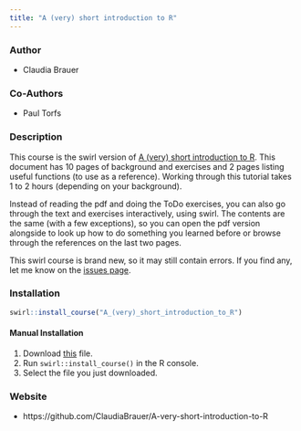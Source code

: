 ---
title: "A (very) short introduction to R"
---

### Author

- Claudia Brauer

### Co-Authors

- Paul Torfs

### Description

This course is the swirl version of [A (very) short introduction to R](https://github.com/ClaudiaBrauer/A-very-short-introduction-to-R/blob/master/documents/A%20(very)%20short%20introduction%20to%20R.pdf). This document has 10 pages of background and exercises and 2 pages listing useful functions (to use as a reference). Working through this tutorial takes 1 to 2 hours (depending on your background). 

Instead of reading the pdf and doing the ToDo exercises, you can also go through the text and exercises interactively, using swirl. The contents are the same (with a few exceptions), so you can open the pdf version alongside to look up how to do something you learned before or browse through the references on the last two pages.

This swirl course is brand new, so it may still contain errors. If you find any, let me know on the [issues page](https://github.com/ClaudiaBrauer/A-very-short-introduction-to-R/issues).

### Installation

```r
swirl::install_course("A_(very)_short_introduction_to_R")
```

#### Manual Installation

1. Download [this](https://github.com/ClaudiaBrauer/A-very-short-introduction-to-R/blob/master/documents/A_(very)_short_introduction_to_R.swc) file.
2. Run `swirl::install_course()` in the R console.
3. Select the file you just downloaded.

### Website

- https://github.com/ClaudiaBrauer/A-very-short-introduction-to-R
